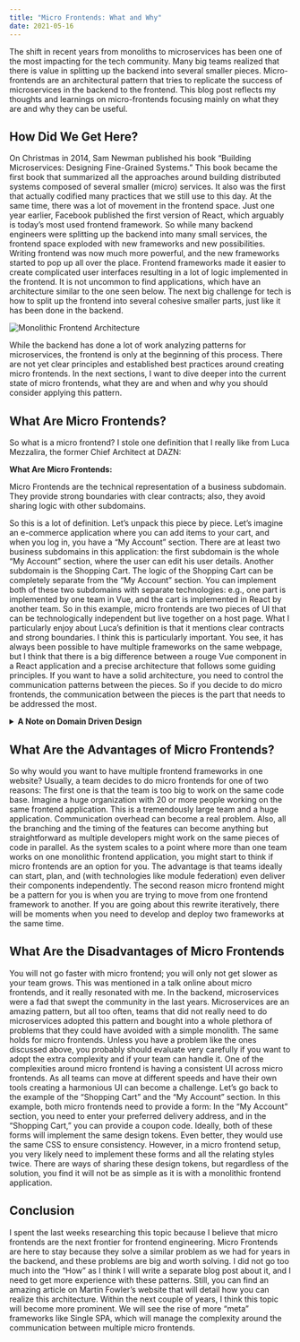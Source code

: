 ```yaml
---
title: "Micro Frontends: What and Why"
date: 2021-05-16
---
```


The shift in recent years from monoliths to microservices has been one of the most impacting for the tech community. Many big teams realized that there is value in splitting up the backend into several smaller pieces.
Micro-frontends are an architectural pattern that tries to replicate the success of microservices in the backend to the frontend. This blog post reflects my thoughts and learnings on micro-frontends focusing mainly on what they are and why they can be useful.

## How Did We Get Here?

On Christmas in 2014, Sam Newman published his book “Building Microservices: Designing Fine-Grained Systems.” This book became the first book that summarized all the approaches around building distributed systems composed of several smaller (micro) services. It also was the first that actually codified many practices that we still use to this day.
At the same time, there was a lot of movement in the frontend space. Just one year earlier, Facebook published the first version of React, which arguably is today’s most used frontend framework. So while many backend engineers were splitting up the backend into many small services, the frontend space exploded with new frameworks and new possibilities. Writing frontend was now much more powerful, and the new frameworks started to pop up all over the place. Frontend frameworks made it easier to create complicated user interfaces resulting in a lot of logic implemented in the frontend. It is not uncommon to find applications, which have an architecture similar to the one seen below. The next big challenge for tech is how to split up the frontend into several cohesive smaller parts, just like it has been done in the backend.

![Monolithic Frontend Architecture](./assets/monolithic-frontend-architecture.png)

While the backend has done a lot of work analyzing patterns for microservices, the frontend is only at the beginning of this process. There are not yet clear principles and established best practices around creating micro frontends. In the next sections, I want to dive deeper into the current state of micro frontends, what they are and when and why you should consider applying this pattern.

## What Are Micro Frontends?

So what is a micro frontend? I stole one definition that I really like from Luca Mezzalira, the former Chief Architect at DAZN:

**What Are Micro Frontends:**

<Quote by="Luca Mezzalira" source="https://www.youtube.com/watch?v=tD1rcWSfYpo">
  Micro Frontends are the technical representation of a business subdomain. They
  provide strong boundaries with clear contracts; also, they avoid sharing logic
  with other subdomains.
</Quote>

So this is a lot of definition. Let’s unpack this piece by piece. Let’s imagine an e-commerce application where you can add items to your cart, and when you log in, you have a “My Account” section. There are at least two business subdomains in this application: the first subdomain is the whole “My Account” section, where the user can edit his user details. Another subdomain is the Shopping Cart. The logic of the Shopping Cart can be completely separate from the “My Account” section.
You can implement both of these two subdomains with separate technologies: e.g., one part is implemented by one team in Vue, and the cart is implemented in React by another team. So in this example, micro frontends are two pieces of UI that can be technologically independent but live together on a host page.
What I particularly enjoy about Luca’s definition is that it mentions clear contracts and strong boundaries. I think this is particularly important. You see, it has always been possible to have multiple frameworks on the same webpage, but I think that there is a big difference between a rouge Vue component in a React application and a precise architecture that follows some guiding principles. If you want to have a solid architecture, you need to control the communication patterns between the pieces. So if you decide to do micro frontends, the communication between the pieces is the part that needs to be addressed the most.

<details>
  <summary>
    <strong>A Note on Domain Driven Design</strong>
  </summary>
  <p>
    The terminology of this definition is heavily inspired by Domain Driven
    Design. While I am not really the right person to explain DDD properly, that
    main concept is about identifying smaller subdomains in a business domain
    and drawing boundaries around them. It is a practice commonly applied to
    microservices, and it is helpful to answer the question: “What constitutes a
    microservice, and where are the boundaries of the service.”
  </p>
</details>

## What Are the Advantages of Micro Frontends?

So why would you want to have multiple frontend frameworks in one website? Usually, a team decides to do micro frontends for one of two reasons: The first one is that the team is too big to work on the same code base. Imagine a huge organization with 20 or more people working on the same frontend application. This is a tremendously large team and a huge application. Communication overhead can become a real problem. Also, all the branching and the timing of the features can become anything but straightforward as multiple developers might work on the same pieces of code in parallel. As the system scales to a point where more than one team works on one monolithic frontend application, you might start to think if micro frontends are an option for you. The advantage is that teams ideally can start, plan, and (with technologies like module federation) even deliver their components independently.
The second reason micro frontend might be a pattern for you is when you are trying to move from one frontend framework to another. If you are going about this rewrite iteratively, there will be moments when you need to develop and deploy two frameworks at the same time.

## What Are the Disadvantages of Micro Frontends

You will not go faster with micro frontend; you will only not get slower as your team grows. This was mentioned in a talk online about micro frontends, and it really resonated with me. In the backend, microservices were a fad that swept the community in the last years. Microservices are an amazing pattern, but all too often, teams that did not really need to do microservices adopted this pattern and bought into a whole plethora of problems that they could have avoided with a simple monolith. The same holds for micro frontends. Unless you have a problem like the ones discussed above, you probably should evaluate very carefully if you want to adopt the extra complexity and if your team can handle it.
One of the complexities around micro frontend is having a consistent UI across micro frontends. As all teams can move at different speeds and have their own tools creating a harmonious UI can become a challenge. Let’s go back to the example of the “Shopping Cart” and the “My Account” section. In this example, both micro frontends need to provide a form: In the “My Account” section, you need to enter your preferred delivery address, and in the “Shopping Cart,” you can provide a coupon code. Ideally, both of these forms will implement the same design tokens. Even better, they would use the same CSS to ensure consistency. However, in a micro frontend setup, you very likely need to implement these forms and all the relating styles twice. There are ways of sharing these design tokens, but regardless of the solution, you find it will not be as simple as it is with a monolithic frontend application.

## Conclusion

I spent the last weeks researching this topic because I believe that micro frontends are the next frontier for frontend engineering. Micro Frontends are here to stay because they solve a similar problem as we had for years in the backend, and these problems are big and worth solving. I did not go too much into the “How” as I think I will write a separate blog post about it, and I need to get more experience with these patterns. Still, you can find an amazing article on Martin Fowler’s website that will detail how you can realize this architecture. Within the next couple of years, I think this topic will become more prominent. We will see the rise of more “meta” frameworks like Single SPA, which will manage the complexity around the communication between multiple micro frontends.
